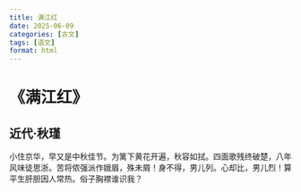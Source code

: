 ```yaml
---
title: 满江红
date: 2025-06-09
categories: [古文]
tags: [语文]
format: html
---
```

# 《满江红》
## 近代·秋瑾
小住京华，早又是中秋佳节。为篱下黄花开遍，秋容如拭。四面歌残终破楚，八年风味徒思浙。苦将侬强派作娥眉，殊未屑！身不得，男儿列。心却比，男儿烈！算平生肝胆因人常热。俗子胸襟谁识我？